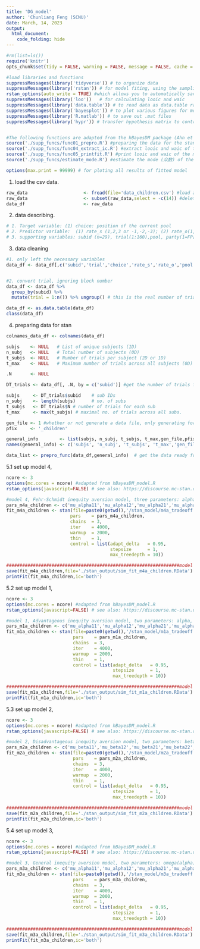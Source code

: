 ---
title: 'DG_model'
author: 'Chunliang Feng (SCNU)'
date: March, 14, 2023
output:
  html_document:
    code_folding: hide
---
```{r setup, include=FALSE}
#rm(list=ls())
require('knitr') 
opts_chunk$set(tidy = FALSE, warning = FALSE, message = FALSE, cache = FALSE)

#load libraries and functions
suppressMessages(library('tidyverse')) # to organize data
suppressMessages(library('rstan')) # for model fiting, using the sampling function
rstan_options(auto_write = TRUE) #which allows you to automatically save a bare version of a compiled Stan program to the hard disk so that it does not need to be recompiled (unless you change it): https://github.com/stan-dev/rstan/wiki/RStan-Getting-Started
suppressMessages(library('loo'))   # for calculating looic and waic
suppressMessages(library('data.table')) # to read data as data.table rather than data.frame.
suppressMessages(library('bayesplot')) # to plot various figures for model checking
suppressMessages(library('R.matlab')) # to save out .mat files
suppressMessages(library('hypr')) # transfer hypothesis matrix to contrast matrix.


#The following functions are adapted from the hBayesDM package (Ahn et al., 2017).
source('./supp_funcs/func01_prepro.R') #preparing the data for the stan:                         change for each project
source('./supp_funcs/func04_extract_ic.R') #extract looic and waic of the model:                 no chnage needed
source('./supp_funcs/func05_printfit.R') #print looic and waic of the model and their weights:   no change needed
source('./supp_funcs/estimate_mode.R') #estimate the mode (众数) of the posterior distribution:  no change needed

options(max.print = 99999) # for ploting all results of fitted model
```

1. load the csv data.
```{r}
raw_data                     <- fread(file='data_children.csv') #load as data.table: https://digitaschools.com/read-csv-in-r-importing-data/
raw_data                     <- subset(raw_data,select = -c(14)) #delete a column,diff from delete a col from data.frame
data_df                      <- raw_data
```

2. data describing.
```{r}
# 1. Target variable: (1) choice: position of the current pool
# 2. Predictor variable:  (1) rate_s (1,2,3 or -1,-2,-3); (2) rate_o(1,2,3 or -1,-2,-3)
# 3. supporting variables: subid (n=29), trial(1:160),pool, party(1=FP[self];2=TP[other]),frame(1=pos;2=neg)
```

3. data cleaning
```{r}

#1. only left the necessary variables
data_df <- data_df[,c('subid','trial','choice','rate_s','rate_o','pool','party','frame')]


#2. convert trial, ignoring block number
data_df <- data_df %>%
  group_by(subid) %>%
  mutate(trial = 1:n()) %>% ungroup() # this is the real number of trials for each subject.

data_df <- as.data.table(data_df)
class(data_df)
```

4. preparing data for stan
```{r data loading}

colnames_data_df <- colnames(data_df)

subjs    <- NULL   # List of unique subjects (1D)
n_subj   <- NULL   # Total number of subjects (0D)
t_subjs  <- NULL   # Number of trials per subject (2D or 1D)
t_max    <- NULL   # Maximum number of trials across all subjects (0D)

.N       <- NULL

DT_trials <- data_df[, .N, by = c('subid')] #get the number of trials for each sub, data.table

subjs     <- DT_trials$subid    # sub IDs
n_subj    <- length(subjs)      # no. of subs
t_subjs   <- DT_trials$N # number of trials for each sub
t_max     <- max(t_subjs) # maximal no. of trials across all subs.

gen_file <- 1 #whether or not generate a data file, only generating for main analysis, not for simulation analysis
pfix     <- '_children'

general_info        <- list(subjs, n_subj, t_subjs, t_max,gen_file,pfix)
names(general_info) <- c('subjs', 'n_subj', 't_subjs', 't_max','gen_file','pfix')

data_list <- prepro_func(data_df,general_info)  # get the data ready for stan; MUST check the 'func01_prepro.R' file in the 'supp_funcs' directory!!!!!!!
```



5.1 set up model 4, 
```{r set up model 4}
ncore <- 3
options(mc.cores = ncore) #adapted from hBayesDM_model.R
rstan_options(javascript=FALSE) # see also: https://discourse.mc-stan.org/t/error-in-open-connection-con-open-mode-timeout-was-reached-github-com/23162/6

#model 4, Fehr-Schmidt inequity aversion model, three parameters: alpha, beta, tau
pars_m4a_children <- c('mu_alpha11','mu_alpha12','mu_alpha21','mu_alpha22','mu_beta11','mu_beta12','mu_beta21','mu_beta22','mu_tau','sigma','alpha11','alpha12','alpha21','alpha22','beta11','beta12','beta21','beta22','tau','log_lik')
fit_m4a_children <- stan(file=paste0(getwd(),'/stan_model/m4a_tradeoff.stan'), data=data_list,
                        pars    = pars_m4a_children,
                        chains  = 3,
                        iter    = 4000,
                        warmup  = 2000,
                        thin    = 1,
                        control = list(adapt_delta   = 0.95,
                                       stepsize      = 1,
                                       max_treedepth = 10))

#################################################################model fit & save model & plots#############################################################
save(fit_m4a_children,file='./stan_output/sim_fit_m4a_children.RData')
printFit(fit_m4a_children,ic='both')

```

5.2 set up model 1, 
```{r set up model 1}
ncore <- 3
options(mc.cores = ncore) #adapted from hBayesDM_model.R
rstan_options(javascript=FALSE) # see also: https://discourse.mc-stan.org/t/error-in-open-connection-con-open-mode-timeout-was-reached-github-com/23162/6

#model 1, Advantageous inequity aversion model, two parameters: alpha, tau
pars_m1a_children <- c('mu_alpha11','mu_alpha12','mu_alpha21','mu_alpha22','mu_tau','sigma','alpha11','alpha12','alpha21','alpha22','tau','log_lik')
fit_m1a_children <- stan(file=paste0(getwd(),'/stan_model/m1a_tradeoff.stan'), data=data_list,
                         pars    = pars_m1a_children,
                         chains  = 3,
                         iter    = 4000,
                         warmup  = 2000,
                         thin    = 1,
                         control = list(adapt_delta   = 0.95,
                                        stepsize      = 1,
                                        max_treedepth = 10))

#################################################################model fit & save model & plots#############################################################
save(fit_m1a_children,file='./stan_output/sim_fit_m1a_children.RData')
printFit(fit_m1a_children,ic='both')


```


5.3 set up model 2, 
```{r set up model 2}
ncore <- 3
options(mc.cores = ncore) #adapted from hBayesDM_model.R
rstan_options(javascript=FALSE) # see also: https://discourse.mc-stan.org/t/error-in-open-connection-con-open-mode-timeout-was-reached-github-com/23162/6

#model 2, Disadvantageous inequity aversion model, two parameters: beta,  tau
pars_m2a_children <- c('mu_beta11','mu_beta12','mu_beta21','mu_beta22','mu_tau','sigma','beta11','beta12','beta21','beta22','tau','log_lik')
fit_m2a_children <- stan(file=paste0(getwd(),'/stan_model/m2a_tradeoff.stan'), data=data_list,
                         pars    = pars_m2a_children,
                         chains  = 3,
                         iter    = 4000,
                         warmup  = 2000,
                         thin    = 1,
                         control = list(adapt_delta   = 0.95,
                                        stepsize      = 1,
                                        max_treedepth = 10))

#################################################################model fit & save model & plots#############################################################
save(fit_m2a_children,file='./stan_output/sim_fit_m2a_children.RData')
printFit(fit_m2a_children,ic='both')


```

5.4 set up model 3, 
```{r set up model 3}
ncore <- 3
options(mc.cores = ncore) #adapted from hBayesDM_model.R
rstan_options(javascript=FALSE) # see also: https://discourse.mc-stan.org/t/error-in-open-connection-con-open-mode-timeout-was-reached-github-com/23162/6

#model 3, General inequity aversion model, two parameters: omega(alpha), tau
pars_m3a_children <- c('mu_alpha11','mu_alpha12','mu_alpha21','mu_alpha22','mu_tau','sigma','alpha11','alpha12','alpha21','alpha22','tau','log_lik')
fit_m3a_children <- stan(file=paste0(getwd(),'/stan_model/m3a_tradeoff.stan'), data=data_list,
                         pars    = pars_m3a_children,
                         chains  = 3,
                         iter    = 4000,
                         warmup  = 2000,
                         thin    = 1,
                         control = list(adapt_delta   = 0.95,
                                        stepsize      = 1,
                                        max_treedepth = 10))

#################################################################model fit & save model & plots#############################################################
save(fit_m3a_children,file='./stan_output/sim_fit_m3a_children.RData')
printFit(fit_m3a_children,ic='both')


```